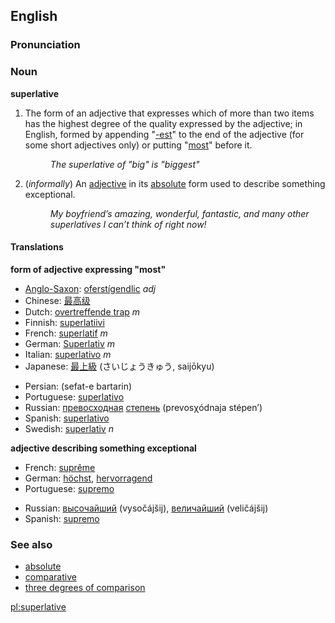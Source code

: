 ==English==
{{wikipedia}}
===Pronunciation===
{{IPAchar|/sjuːˈpɜːlətɪv/}}

===Noun===
'''superlative'''

#{{grammar}} The form of an adjective that expresses which of more than two items has the highest degree of the quality expressed by the adjective; in English, formed by appending "[[-est]]" to the end of the adjective (for some short adjectives only) or putting "[[most]]" before it.
#:''The superlative of "big" is "biggest"''
#(''informally'') An [[adjective]] in its [[absolute]] form used to describe something exceptional.
#:''My boyfriend’s amazing, wonderful, fantastic, and many other superlatives I can’t think of right now!''

====Translations====
'''form of adjective expressing "most"'''
{{top}}
*[[Anglo-Saxon]]: [[oferstígendlic]] ''adj''
*Chinese: [[最高级]]
*Dutch: [[overtreffende trap]] ''m''
*Finnish: [[superlatiivi]]
*French: [[superlatif]] ''m''
*German: [[Superlativ]] ''m''
*Italian: [[superlativo]] ''m''
*Japanese: [[最上級]] (さいじょうきゅう, saijōkyu)
{{mid}}
*Persian: {{FAchar|[[صفت برترین]]}} (sefat-e bartarin) 
*Portuguese: [[superlativo]] {{m}}
*Russian: [[превосходный|превосходная]] [[степень]] (prevosχódnaja stépen’) {{f}}
*Spanish: [[superlativo]] {{m}}
*Swedish: [[superlativ]] ''n''
{{bottom}}

'''adjective describing something exceptional'''
{{top}}
*French: [[suprême]]
*German: [[höchst]], [[hervorragend]]
*Portuguese: [[supremo]]
{{mid}}
*Russian: [[высочайший]] (vysočájšij), [[величайший]] (veličájšij)
*Spanish: [[supremo]]
{{bottom}}

===See also===
*[[absolute]]
*[[comparative]]
*[[three degrees of comparison]]

[[pl:superlative]]